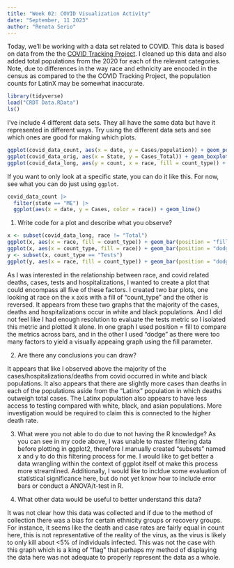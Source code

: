 ```yaml
---
title: "Week 02: COVID Visualization Activity"
date: "September, 11 2023"
author: "Renata Serio"
---
```


Today, we'll be working with a data set related to COVID.
This data is based on data from the the [COVID Tracking Project](https://covidtracking.com/).
I cleaned up this data and also added total populations from the 2020 for each of the relevant categories.
Note, due to differences in the way race and ethnicity are encoded in the census as compared to the the COVID Tracking Project, the population counts for LatinX may be somewhat inaccurate.

```r
library(tidyverse)
load("CRDT Data.RData")
ls()
```

I've include 4 different data sets.
They all have the same data but have it represented in different ways.
Try using the different data sets and see which ones are good for making which plots.


```r
ggplot(covid_data_count, aes(x = date, y = Cases/population)) + geom_point()
ggplot(covid_data_orig, aes(x = State, y = Cases_Total)) + geom_boxplot() + theme(axis.text.x=element_text(angle = 45))
ggplot(covid_data_long, aes(y = count, x = race, fill = count_type)) + geom_boxplot()
```



If you want to only look at a specific state, you can do it like this.
For now, see what you can do just using `ggplot`.

```r
covid_data_count |> 
  filter(state == "ME") |> 
  ggplot(aes(x = date, y = Cases, color = race)) + geom_line()
```

1. Write code for a plot and describe what you observe?
```r
x <- subset(covid_data_long, race != "Total")
ggplot(x, aes(x = race, fill = count_type)) + geom_bar(position = "fill")
ggplot(x, aes(x = count_type, fill = race)) + geom_bar(position = "dodge")
y <- subset(x, count_type == "Tests")
ggplot(y, aes(x = race, fill = count_type)) + geom_bar(position = "dodge")
```
As I was interested in the relationship between race, and covid related deaths, cases, tests and hospitalizations, I wanted to create a plot that could encompass all five of these factors. I created two bar plots, one looking at race on the x axis with a fill of "count_type" and the other is reversed. It appears from these two graphs that the majority of the cases, deaths and hospitalizations occur in white and black populations. And I did not feel like I had enough resolution to evaluate the tests metric so I isolated this metric and plotted it alone. In one graph I used position = fill to compare the metrics across bars, and in the other I used "dodge" as there were too many factors to yield a visually appeaing graph using the fill parameter. 

2. Are there any conclusions you can draw?

It appears that like I observed above the majority of the cases/hospitalizations/deaths from covid occurred in white and black populations. It also appears that there are slightly more cases than deaths in each of the populations aside from the "Latinx" population in which deaths outweigh total cases. The Latinx population also appears to have less access to testing compared with white, black, and asian populations. More investigation would be required to claim this is connected to the higher death rate. 

3. What were you not able to do due to not having the R knowledge?
As you can see in my code above, I was unable to master filtering data before plotting in ggplot2, therefore I manually created "subsets" named x and y to do this filtering process for me. I would like to get better a data wrangling within the context of ggplot itself ot make this process more streamlined. Additionally, I would like to incldue some evaluation of statistical significance here, but do not yet know how to include error bars or conduct a ANOVA/t-test in R. 

4. What other data would be useful to better understand this data?

It was not clear how this data was collected and if due to the method of collection there was a bias for certain ethnicity groups or recovery groups. For instance, it seems like the death and case rates are fairly equal in count here, this is not representative of the reality of the virus, as the virus is likely to only kill about <5% of individuals infected. This was not the case with this graph which is a king of "flag" that perhaps my method of displaying the data here was not adequate to properly represent the data as a whole. 
